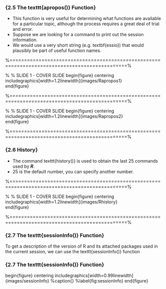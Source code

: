 ### {2.5 The texttt{apropos()} Function}
 
*  This function is very useful for determining what functions are available for a particular topic,
 although the process requires a great deal of trial and error. 
*  Suppose we are looking for a
 command to print out the session information. 
*  We would use a very short string (e.g. textbf{essio})
 that would plausibly be part of useful function names.
 
 
 
 %==============================================================================================%
 
 % % SLIDE 1 - COVER SLIDE
 begin{figure}
 centering
 includegraphics[width=1.2linewidth]{images/Rapropos1}       
 end{figure}
    
 %==============================================================================================%
 
 % % SLIDE 1 - COVER SLIDE
 begin{figure}
 centering
 includegraphics[width=1.2linewidth]{images/Rapropos2}       
 end{figure}
    
 %==============================================================================================%
 
### {2.6 History}
 
*  The command texttt{history()} is used to obtain the last 25 commands used by ***R***.
*  25 is the default number, you can specify another number.
 
 
 
 
 %==============================================================================================%
 
 % % SLIDE 1 - COVER SLIDE
 begin{figure}
 centering
 includegraphics[width=1.2linewidth]{images/Rhistory}        
 end{figure}
    
 %==============================================================================================%
 
### {2.7 The texttt{sessionInfo()} Function}
 To get a description of the version of R and its attached packages used in the current session,
 we can use the texttt{sessionInfo()} function
 
 
 
 
 
### {2.7 The texttt{sessionInfo()} Function}
 begin{figure}
 centering
 includegraphics[width=0.99linewidth]{images/sessionInfo}
 %caption{}
 %label{fig:sessionInfo}
 end{figure}
 
